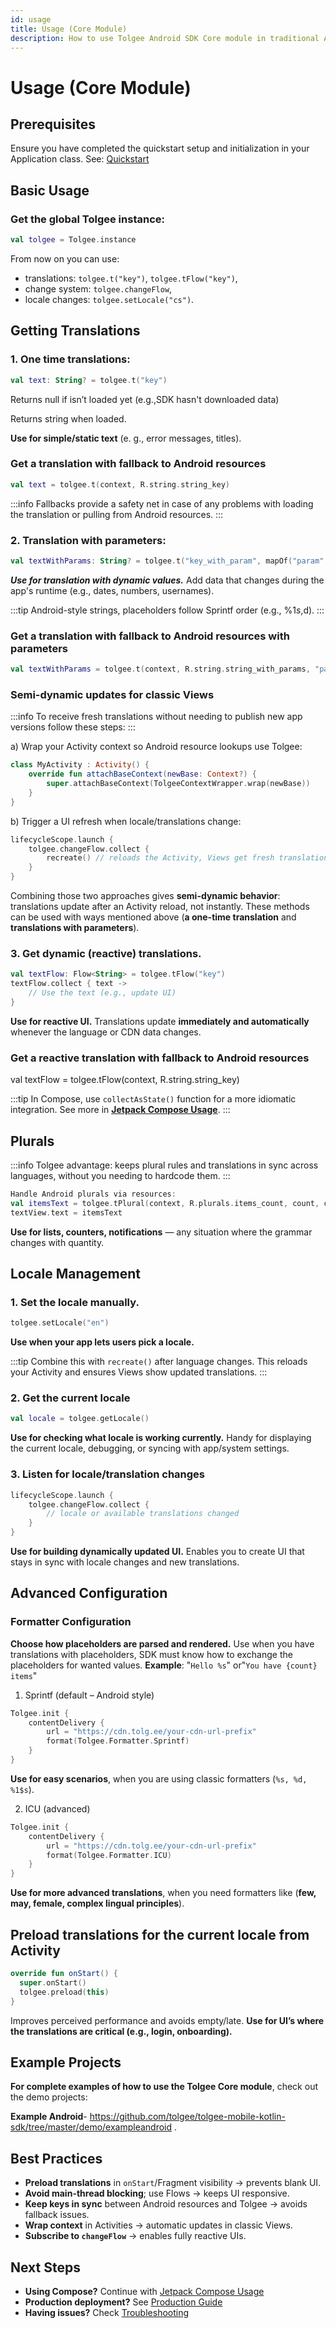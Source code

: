 ```yaml
---
id: usage
title: Usage (Core Module)
description: How to use Tolgee Android SDK Core module in traditional Android Views applications
---
```


# Usage (Core Module)

## Prerequisites

Ensure you have completed the quickstart setup and initialization in your Application class. See: [Quickstart](./quickstart.mdx)

## Basic Usage

### Get the global Tolgee instance:

```kotlin
val tolgee = Tolgee.instance
```

From now on you can use:

- translations: `tolgee.t("key")`, `tolgee.tFlow("key")`,
- change system: `tolgee.changeFlow`,
- locale changes: `tolgee.setLocale("cs")`.

## Getting Translations

### 1. One time translations:

```kotlin
val text: String? = tolgee.t("key")
```

Returns null if isn’t loaded yet (e.g.,SDK hasn't downloaded data)

Returns string when loaded.

**Use for simple/static text** (e. g., error messages, titles).

### Get a translation with fallback to Android resources

```kotlin
val text = tolgee.t(context, R.string.string_key)
```

:::info
Fallbacks provide a safety net in case of any problems with loading the translation or pulling from Android resources.
:::

### 2. Translation with parameters:

```kotlin
val textWithParams: String? = tolgee.t("key_with_param", mapOf("param" to "value"))
```

**_Use for translation with dynamic values._** Add data that changes during the app's runtime (e.g., dates, numbers, usernames).

:::tip
Android-style strings, placeholders follow Sprintf order (e.g., %1$s, %2$d).
:::

### Get a translation with fallback to Android resources with parameters

```kotlin
val textWithParams = tolgee.t(context, R.string.string_with_params, "param1", "param2")
```

### Semi-dynamic updates for classic Views

:::info
To receive fresh translations without needing to publish new app versions follow these steps:
:::

a) Wrap your Activity context so Android resource lookups use Tolgee:

```kotlin
class MyActivity : Activity() {
    override fun attachBaseContext(newBase: Context?) {
        super.attachBaseContext(TolgeeContextWrapper.wrap(newBase))
    }
}
```

b) Trigger a UI refresh when locale/translations change:

```kotlin
lifecycleScope.launch {
    tolgee.changeFlow.collect {
        recreate() // reloads the Activity, Views get fresh translations
    }
}
```

Combining those two approaches gives **semi-dynamic behavior**: translations update after an Activity reload, not instantly. These methods can be used with ways mentioned above (**a one-time translation** and **translations with parameters**).

### 3. Get dynamic (reactive) translations.

```kotlin
val textFlow: Flow<String> = tolgee.tFlow("key")
textFlow.collect { text ->
    // Use the text (e.g., update UI)
}
```

**Use for reactive UI.** Translations update **immediately and automatically** whenever the language or CDN data changes.

### Get a reactive translation with fallback to Android resources

val textFlow = tolgee.tFlow(context, R.string.string_key)

:::tip
In Compose, use `collectAsState()` function for a more idiomatic integration. See more in [**Jetpack Compose Usage**](./jetpack/usage.mdx).
:::

## Plurals

:::info
Tolgee advantage: keeps plural rules and translations in sync across languages, without you needing to hardcode them.
:::

```kotlin
Handle Android plurals via resources:
val itemsText = tolgee.tPlural(context, R.plurals.items_count, count, count)
textView.text = itemsText
```

**Use for lists, counters, notifications** — any situation where the grammar changes with quantity.

## Locale Management

### 1. Set the locale manually.

```kotlin
tolgee.setLocale("en")
```

**Use when your app lets users pick a locale.**

:::tip
Combine this with `recreate()` after language changes. This reloads your Activity and ensures Views show updated translations.
:::

### 2. Get the current locale

```kotlin
val locale = tolgee.getLocale()
```

**Use for checking what locale is working currently.**
Handy for displaying the current locale, debugging, or syncing with app/system settings.

### 3. Listen for locale/translation changes

```kotlin
lifecycleScope.launch {
    tolgee.changeFlow.collect {
        // locale or available translations changed
    }
}
```

**Use for building dynamically updated UI.**
Enables you to create UI that stays in sync with locale changes and new translations.

## Advanced Configuration

### Formatter Configuration

**Choose how placeholders are parsed and rendered.**
Use when you have translations with placeholders, SDK must know how to exchange the placeholders for wanted values.
**Example**: "`Hello %s`" or"`You have {count} items`"

1. Sprintf (default – Android style)

```kotlin
Tolgee.init {
    contentDelivery {
        url = "https://cdn.tolg.ee/your-cdn-url-prefix"
        format(Tolgee.Formatter.Sprintf)
    }
}
```

**Use for easy scenarios**, when you are using classic formatters (`%s, %d, %1$s`).

2.  ICU (advanced)

```kotlin
Tolgee.init {
    contentDelivery {
        url = "https://cdn.tolg.ee/your-cdn-url-prefix"
        format(Tolgee.Formatter.ICU)
    }
}
```

**Use for more advanced translations**, when you need formatters like (**few, may, female, complex lingual principles**).

## Preload translations for the current locale from Activity

```kotlin
override fun onStart() {
  super.onStart()
  tolgee.preload(this)
}
```

Improves perceived performance and avoids empty/late.
**Use for UI’s where the translations are critical (e.g., login, onboarding).**

## Example Projects

**For complete examples of how to use the Tolgee Core module**, check out the demo projects:

**Example Android**- https://github.com/tolgee/tolgee-mobile-kotlin-sdk/tree/master/demo/exampleandroid .

## Best Practices

- **Preload translations** in `onStart`/Fragment visibility → prevents blank UI.
- **Avoid main-thread blocking**; use Flows → keeps UI responsive.
- **Keep keys in sync** between Android resources and Tolgee → avoids fallback issues.
- **Wrap context** in Activities → automatic updates in classic Views.
- **Subscribe to `changeFlow`** → enables fully reactive UIs.

## Next Steps

- **Using Compose?** Continue with [Jetpack Compose Usage](./jetpack/usage.mdx)
- **Production deployment?** See [Production Guide](./production.mdx)
- **Having issues?** Check [Troubleshooting](./troubleshooting.mdx)
